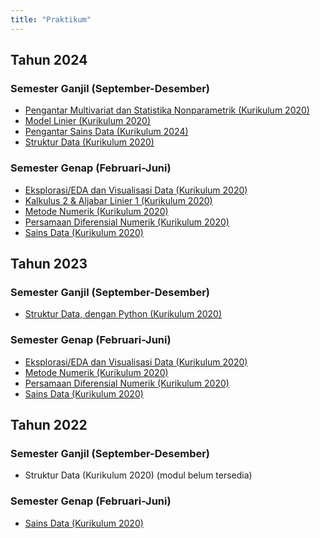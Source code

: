 ```yaml
---
title: "Praktikum"
---
```


## Tahun 2024

### Semester Ganjil (September-Desember)
* [Pengantar Multivariat dan Statistika Nonparametrik (Kurikulum 2020)](modulprak/2024/ganjil/pengmul-nonpar/pengmulnonpar2024.qmd)
* [Model Linier (Kurikulum 2020)](modulprak/2024/ganjil/molin/molin2024.qmd)
* [Pengantar Sains Data (Kurikulum 2024)](modulprak/2024/ganjil/psd/psd2024.qmd)
* [Struktur Data (Kurikulum 2020)](modulprak/2024/ganjil/strukdat/strukdat2024.qmd)

### Semester Genap (Februari-Juni)

* [Eksplorasi/EDA dan Visualisasi Data (Kurikulum 2020)](modulprak/2024/genap/eda/eda2024genap.qmd)
* [Kalkulus 2 & Aljabar Linier 1 (Kurikulum 2020)](modulprak/2024/genap/kalkulin/kalkulin2024genap.qmd)
* [Metode Numerik (Kurikulum 2020)](modulprak/2024/genap/metnum/metnum2024genap.qmd)
* [Persamaan Diferensial Numerik (Kurikulum 2020)](modulprak/2024/genap/pdnum/pdnum2024genap.qmd)
* [Sains Data (Kurikulum 2020)](modulprak/2024/genap/saindat/saindat2024genap.qmd)

## Tahun 2023

### Semester Ganjil (September-Desember)

* [Struktur Data, dengan Python (Kurikulum 2020)](modulprak/2023/ganjil/strukdat_py/strukdat2023.qmd)

### Semester Genap (Februari-Juni)

* [Eksplorasi/EDA dan Visualisasi Data (Kurikulum 2020)](modulprak/2023/genap/eda/eda2023genap.qmd)
* [Metode Numerik (Kurikulum 2020)](modulprak/2023/genap/metnum/metnum2023genap.qmd)
* [Persamaan Diferensial Numerik (Kurikulum 2020)](modulprak/2023/genap/pdnum/pdnum2023.qmd)
* [Sains Data (Kurikulum 2020)](modulprak/2023/genap/sainsdata/sainsdata2023.qmd)

## Tahun 2022

### Semester Ganjil (September-Desember)

* Struktur Data (Kurikulum 2020) (modul belum tersedia)

### Semester Genap (Februari-Juni)

* [Sains Data (Kurikulum 2020)](modulprak/2022/genap/saindat/saindat2022genap.qmd)